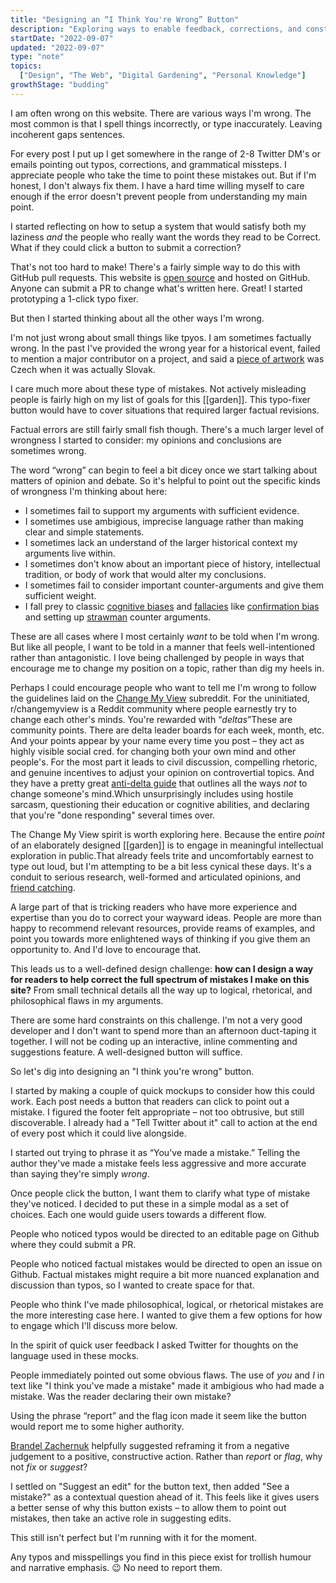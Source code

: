 ```yaml
---
title: "Designing an “I Think You're Wrong” Button"
description: "Exploring ways to enable feedback, corrections, and constructive criticism on personal websites"
startDate: "2022-09-07"
updated: "2022-09-07"
type: "note"
topics:
  ["Design", "The Web", "Digital Gardening", "Personal Knowledge"]
growthStage: "budding"
---
```


<IntroParagraph>

I am often wrong on this website. There are various ways I'm wrong. The most common is that I spell things incorrectly, or type inaccurately. Leaving incoherent gaps sentences. 

</IntroParagraph>

For every post I put up I get somewhere in the range of 2-8 Twitter DM's or emails pointing out typos, corrections, and grammatical missteps. I appreciate people who take the time to point these mistakes out. But if I'm honest, I don't always fix them. I have a hard time willing myself to care enough if the error doesn't prevent people from understanding my main point.

I started reflecting on how to setup a system that would satisfy both my laziness _and_ the people who really want the words they read to be Correct. What if they could click a button to submit a correction?

That's not too hard to make! There's a fairly simple way to do this with GitHub pull requests. This website is [open source](https://github.com/MaggieAppleton/maggieappleton.com-V2) and hosted on GitHub. Anyone can submit a PR to change what's written here. Great! I started prototyping a 1-click typo fixer.

But then I started thinking about all the other ways I'm wrong.

I'm not just wrong about small things like tpyos. I am sometimes factually wrong. In the past I've provided the wrong year for a historical event, failed to mention a major contributor on a project, and said a [piece of artwork](/folk-interfaces) was Czech when it was actually Slovak.

I care much more about these type of mistakes. Not actively misleading people is fairly high on my list of goals for this [[garden]]. This typo-fixer button would have to cover situations that required larger factual revisions.

Factual errors are still fairly small fish though. There's a much larger level of wrongness I started to consider: my opinions and conclusions are sometimes wrong.

The word “wrong” can begin to feel a bit dicey once we start talking about matters of opinion and debate. So it's helpful to point out the specific kinds of wrongness I'm thinking about here:
- I sometimes fail to support my arguments with sufficient evidence.
- I sometimes use ambigious, imprecise language rather than making clear and simple statements.
- I sometimes lack an understand of the larger historical context my arguments live within.
- I sometimes don't know about an important piece of history, intellectual tradition, or body of work that would alter my conclusions.
- I sometimes fail to consider important counter-arguments and give them sufficient weight.
- I fall prey to classic [cognitive biases](https://en.wikipedia.org/wiki/Cognitive_bias) and [fallacies](https://en.wikipedia.org/wiki/Informal_fallacy) like [confirmation bias](https://en.wikipedia.org/wiki/Confirmation_bias)  and setting up [strawman](https://en.wikipedia.org/wiki/Straw_man) counter arguments.

These are all cases where I most certainly _want_ to be told when I'm wrong. But like all people, I want to be told in a manner that feels well-intentioned rather than antagonistic. I love being challenged by people in ways that encourage me to change my position on a topic, rather than dig my heels in.

Perhaps I could encourage people who want to tell me I'm wrong to follow the guidelines laid on the [Change My View](https://www.reddit.com/r/changemyview/) subreddit. For the uninitiated, r/changemyview is a Reddit community where people earnestly try to change each other's minds. You're rewarded with “_deltas_”<Footnote idName={1}>These are community points. There are delta leader boards for each week, month, etc. And your points appear by your name every time you post – they act as highly visible social cred.</Footnote> for changing both your own mind and other people's. For the most part it leads to civil discussion, compelling rhetoric, and genuine incentives to adjust your opinion on controvertial topics. And they have a pretty great [anti-delta guide](https://www.reddit.com/r/changemyview/wiki/antidelta/#wiki_anti-delta_approach) that outlines all the ways _not_ to change someone's mind.<Footnote idName={2}>Which unsurprisingly includes using hostile sarcasm, questioning their education or cognitive abilities, and declaring that you're "done responding" several times over.</Footnote>

<NextImage src="/images/posts/cmv-reddit.jpg" width="1033" height="1376" alt="The rules and an example post from r/ChangeMyView" showalt />

<Spacer size="small"/>

The Change My View spirit is worth exploring here. Because the entire _point_ of an elaborately designed [[garden]] is to engage in meaningful intellectual exploration in public.<Footnote idName={3}>That already feels trite and uncomfortably earnest to type out loud, but I'm attempting to be a bit less cynical these days.</Footnote> It's a conduit to serious research, well-formed and articulated opinions, and [friend catching](https://www.swyx.io/friendcatchers).

A large part of that is tricking readers who have more experience and expertise than you do to correct your wayward ideas. People are more than happy to recommend relevant resources, provide reams of examples, and point you towards more enlightened ways of thinking if you give them an opportunity to. And I'd love to encourage that.

This leads us to a well-defined design challenge: **how can I design a way for readers to help correct the full spectrum of mistakes I make on this site?** From small technical details all the way up to logical, rhetorical, and philosophical flaws in my arguments.

There are some hard constraints on this challenge. I'm not a very good developer and I don't want to spend more than an afternoon duct-taping it together. I will not be coding up an interactive, inline commenting and suggestions feature. A well-designed button will suffice.

So let's dig into designing an "I think you're wrong" button.

I started by making a couple of quick mockups to consider how this could work. Each post needs a button that readers can click to point out a mistake. I figured the footer felt appropriate – not too obtrusive, but still discoverable. I already had a "Tell Twitter about it" call to action at the end of every post which it could live alongside.

I started out trying to phrase it as “You've made a mistake.” Telling the author they've made a mistake feels less aggressive and more accurate than saying they're simply _wrong_.

<NextImage src="/images/posts/mistake-frames-1.jpg" width="926" height="466" showalt alt="Testing out different text for the button" />

Once people click the button, I want them to clarify what type of mistake they've noticed. I decided to put these in a simple modal as a set of choices. Each one would guide users towards a different flow. 

<NextImage src="/images/posts/modal-mockup.jpg" width="919" height="650" alt="A mockup of possible ways the present the three options" showalt />

People who noticed typos would be directed to an editable page on Github where they could submit a PR.

People who noticed factual mistakes would be directed to open an issue on Github. Factual mistakes might require a bit more nuanced explanation and discussion than typos, so I wanted to create space for that.

People who think I've made philosophical, logical, or rhetorical mistakes are the more interesting case here. I wanted to give them a few options for how to engage which I'll discuss more below.

In the spirit of quick user feedback I asked Twitter for thoughts on the language used in these mocks.

<TweetEmbed tweetId="1566922229459271680" />

People immediately pointed out some obvious flaws. The use of _you_ and _I_ in text like "I think you've made a mistake" made it ambigious who had made a mistake. Was the reader declaring their own mistake?

Using the phrase “report” and the flag icon made it seem like the button would report me to some higher authority.

[Brandel Zachernuk](https://twitter.com/zachernuk/status/1566939299769028608?s=20&t=ZLqmk4KUfn1_d68GUyR49Q) helpfully suggested reframing it from a negative judgement to a positive, constructive action. Rather than _report_ or _flag_, why not _fix_ or _suggest_?

I settled on "Suggest an edit" for the button text, then added "See a mistake?" as a contextual question ahead of it. This feels like it gives users a better sense of why this button exists – to allow them to point out mistakes, then take an active role in suggesting edits.

<NextImage src="/images/posts/mistake-frame-2.jpg" width="924" height="161" showalt alt="The revised button text with 'Suggest an edit'" />

This still isn't perfect but I'm running with it for the moment. 


<Disclaimer title="Postscript">
Any typos and misspellings you find in this piece exist for trollish humour and narrative emphasis. 😉 No need to report them.
</Disclaimer>
